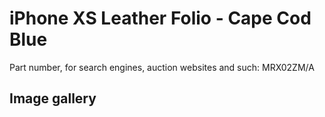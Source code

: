 # iPhone XS Leather Folio - Cape Cod Blue

Part number, for search engines, auction websites and such: MRX02ZM/A

## Image gallery

<div style={{ width: "768px" }}>
  <GalleryComponent
    images={[
      {
        original: "/everysource/MRX02",
        thumbnail: "/everypreview/MRX02",
      },
      {
        original: "/everysource/MRX02_AV1_GOLD",
        thumbnail: "/everypreview/MRX02_AV1_GOLD",
      },
      {
        original: "/everysource/MRX02_AV1_SILVER",
        thumbnail: "/everypreview/MRX02_AV1_SILVER",
      },
      {
        original: "/everysource/MRX02_AV1_SPACE_GRAY",
        thumbnail: "/everypreview/MRX02_AV1_SPACE_GRAY",
      },
      {
        original: "/everysource/MRX02_AV2",
        thumbnail: "/everypreview/MRX02_AV2",
      }
    ]}
  />
</div>